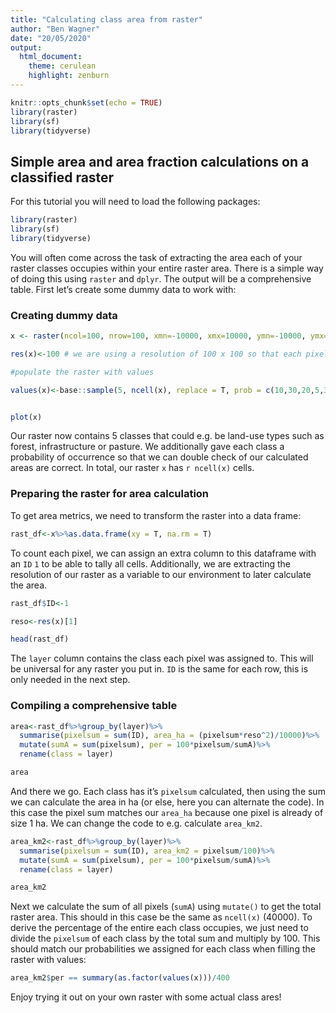 ```yaml
---
title: "Calculating class area from raster"
author: "Ben Wagner"
date: "20/05/2020"
output:
  html_document:
    theme: cerulean
    highlight: zenburn
---
```


```r
knitr::opts_chunk$set(echo = TRUE)
library(raster)
library(sf)
library(tidyverse)
```

## Simple area and area fraction calculations on a classified raster

For this tutorial you will need to load the following packages:

```r
library(raster)
library(sf)
library(tidyverse)
```

You will often come across the task of extracting the area each of your raster classes occupies within your entire raster area. There is a simple way of doing this using `raster` and `dplyr`. The output will be a comprehensive table. First let's create some dummy data to work with:

### Creating dummy data

```r
x <- raster(ncol=100, nrow=100, xmn=-10000, xmx=10000, ymn=-10000, ymx=10000)

res(x)<-100 # we are using a resolution of 100 x 100 so that each pixel is 1ha in size

#populate the raster with values

values(x)<-base::sample(5, ncell(x), replace = T, prob = c(10,30,20,5,35))


plot(x)
```

Our raster now contains 5 classes that could e.g. be land-use types such as forest, infrastructure or pasture. We additionally gave each class a probability of occurrence so that we can double check of our calculated areas are correct. In total, our raster `x` has `r ncell(x)` cells.

### Preparing the raster for area calculation

To get area metrics, we need to transform the raster into a data frame:

```r
rast_df<-x%>%as.data.frame(xy = T, na.rm = T)
```

To count each pixel, we can assign an extra column to this dataframe with an `ID` `1` to be able to tally all cells. Additionally, we are extracting the resolution of our raster as a variable to our environment to later calculate the area.

```r
rast_df$ID<-1

reso<-res(x)[1]

head(rast_df)
```

The `layer` column contains the class each pixel was assigned to. This will be universal for any raster you put in. `ID` is the same for each row, this is only needed in the next step.

### Compiling a comprehensive table

```r
area<-rast_df%>%group_by(layer)%>%
  summarise(pixelsum = sum(ID), area_ha = (pixelsum*reso^2)/10000)%>%
  mutate(sumA = sum(pixelsum), per = 100*pixelsum/sumA)%>%
  rename(class = layer)

area
```

And there we go. Each class has it's `pixelsum` calculated, then using the sum we can calculate the area in ha (or else, here you can alternate the code). In this case the pixel sum matches our `area_ha` because one pixel is already of size 1 ha. We can change the code to e.g. calculate `area_km2`.

```r
area_km2<-rast_df%>%group_by(layer)%>%
  summarise(pixelsum = sum(ID), area_km2 = pixelsum/100)%>%
  mutate(sumA = sum(pixelsum), per = 100*pixelsum/sumA)%>%
  rename(class = layer)

area_km2
```

Next we calculate the sum of all pixels (`sumA`) using `mutate()` to get the total raster area. This should in this case be the same as `ncell(x)` (40000). To derive the percentage of the entire each class occupies, we just need to divide the `pixelsum` of each class by the total sum and multiply by 100. This should match our probabilities we assigned for each class when filling the raster with values:

```r
area_km2$per == summary(as.factor(values(x)))/400
```

Enjoy trying it out on your own raster with some actual class ares!